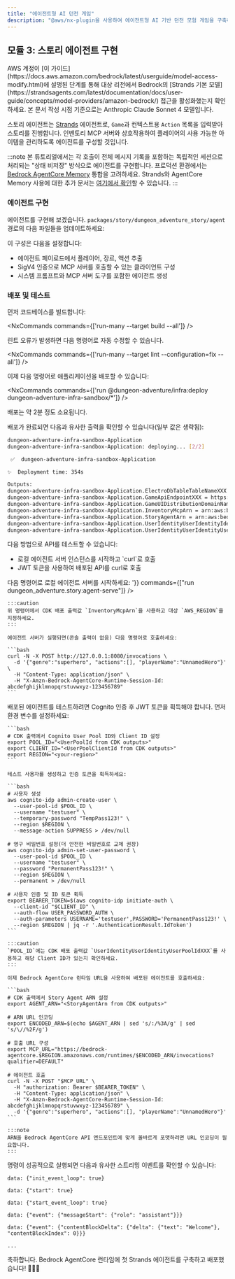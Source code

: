 ```yaml
---
title: "에이전트형 AI 던전 게임"
description: "@aws/nx-plugin을 사용하여 에이전트형 AI 기반 던전 모험 게임을 구축하는 방법에 대한 안내"
---
```






## 모듈 3: 스토리 에이전트 구현

<Aside type="caution">
AWS 계정이 [이 가이드](https://docs.aws.amazon.com/bedrock/latest/userguide/model-access-modify.html)에 설명된 단계를 통해 대상 리전에서 Bedrock의 [Strands 기본 모델](https://strandsagents.com/latest/documentation/docs/user-guide/concepts/model-providers/amazon-bedrock/) 접근을 활성화했는지 확인하세요. 본 문서 작성 시점 기준으로는 Anthropic Claude Sonnet 4 모델입니다.
</Aside>

스토리 에이전트는 [Strands](https://strandsagents.com/) 에이전트로, `Game`과 컨텍스트용 `Action` 목록을 입력받아 스토리를 진행합니다. 인벤토리 MCP 서버와 상호작용하여 플레이어의 사용 가능한 아이템을 관리하도록 에이전트를 구성할 것입니다.

:::note
본 튜토리얼에서는 각 호출이 전체 메시지 기록을 포함하는 독립적인 세션으로 처리되는 "상태 비저장" 방식으로 에이전트를 구현합니다. 프로덕션 환경에서는 [Bedrock AgentCore Memory](https://docs.aws.amazon.com/bedrock-agentcore/latest/devguide/memory.html) 통합을 고려하세요. Strands와 AgentCore Memory 사용에 대한 추가 문서는 [여기에서 확인](https://github.com/aws/bedrock-agentcore-sdk-python/tree/main/src/bedrock_agentcore/memory/integrations/strands)할 수 있습니다.
:::

### 에이전트 구현

에이전트를 구현해 보겠습니다. `packages/story/dungeon_adventure_story/agent` 경로의 다음 파일들을 업데이트하세요:

<Tabs>
  <TabItem label="main.py">
<E2ECode lang="python" path="dungeon-adventure/3/main.py.template" />
  </TabItem>
  <TabItem label="agent.py">
<E2ECode lang="python" path="dungeon-adventure/3/agent.py.template" />
  </TabItem>
</Tabs>

이 구성은 다음을 설정합니다:
- 에이전트 페이로드에서 플레이어, 장르, 액션 추출
- SigV4 인증으로 MCP 서버를 호출할 수 있는 클라이언트 구성
- 시스템 프롬프트와 MCP 서버 도구를 포함한 에이전트 생성

### 배포 및 테스트

먼저 코드베이스를 빌드합니다:

<NxCommands commands={['run-many --target build --all']} />

<Aside type="tip">
린트 오류가 발생하면 다음 명령어로 자동 수정할 수 있습니다.

<NxCommands commands={['run-many --target lint --configuration=fix --all']} />
</Aside>

이제 다음 명령어로 애플리케이션을 배포할 수 있습니다:

<NxCommands commands={['run @dungeon-adventure/infra:deploy dungeon-adventure-infra-sandbox/*']} />

배포는 약 2분 정도 소요됩니다.

배포가 완료되면 다음과 유사한 출력을 확인할 수 있습니다(일부 값은 생략됨):

```bash
dungeon-adventure-infra-sandbox-Application
dungeon-adventure-infra-sandbox-Application: deploying... [2/2]

 ✅  dungeon-adventure-infra-sandbox-Application

✨  Deployment time: 354s

Outputs:
dungeon-adventure-infra-sandbox-Application.ElectroDbTableTableNameXXX = dungeon-adventure-infra-sandbox-Application-ElectroDbTableXXX-YYY
dungeon-adventure-infra-sandbox-Application.GameApiEndpointXXX = https://xxx.execute-api.region.amazonaws.com/prod/
dungeon-adventure-infra-sandbox-Application.GameUIDistributionDomainNameXXX = xxx.cloudfront.net
dungeon-adventure-infra-sandbox-Application.InventoryMcpArn = arn:aws:bedrock-agentcore:region:xxxxxxx:runtime/dungeonadventureventoryMcpServerXXXX-YYYY
dungeon-adventure-infra-sandbox-Application.StoryAgentArn = arn:aws:bedrock-agentcore:region:xxxxxxx:runtime/dungeonadventurecationStoryAgentXXXX-YYYY
dungeon-adventure-infra-sandbox-Application.UserIdentityUserIdentityIdentityPoolIdXXX = region:xxx
dungeon-adventure-infra-sandbox-Application.UserIdentityUserIdentityUserPoolIdXXX = region_xxx
```

다음 방법으로 API를 테스트할 수 있습니다:
<ul>
<li>로컬 에이전트 서버 인스턴스를 시작하고 `curl`로 호출</li>
<li>JWT 토큰을 사용하여 배포된 API를 curl로 호출</li>
</ul>

<Tabs>
  <TabItem label="Local">
  다음 명령어로 로컬 에이전트 서버를 시작하세요:
    <NxCommands highlights={['arn:aws:bedrock-agentcore:region:xxxxxxx:runtime/dungeonadventureventoryMcpServerXXXX-YYYY', 'region']} env={{INVENTORY_MCP_ARN:"arn:aws:bedrock-agentcore:region:xxxxxxx:runtime/dungeonadventureventoryMcpServerXXXX-YYYY", AWS_REGION: '<region>'}} commands={["run dungeon_adventure.story:agent-serve"]} />

    :::caution
    위 명령어에서 CDK 배포 출력값 `InventoryMcpArn`을 사용하고 대상 `AWS_REGION`을 지정하세요.
    :::

    에이전트 서버가 실행되면(콘솔 출력이 없음) 다음 명령어로 호출하세요:

    ```bash
    curl -N -X POST http://127.0.0.1:8080/invocations \
      -d '{"genre":"superhero", "actions":[], "playerName":"UnnamedHero"}' \
      -H "Content-Type: application/json" \
      -H "X-Amzn-Bedrock-AgentCore-Runtime-Session-Id: abcdefghijklmnopqrstuvwxyz-123456789"
    ```
  </TabItem>
  <TabItem label="Deployed">
    배포된 에이전트를 테스트하려면 Cognito 인증 후 JWT 토큰을 획득해야 합니다. 먼저 환경 변수를 설정하세요:

    ```bash
    # CDK 출력에서 Cognito User Pool ID와 Client ID 설정
    export POOL_ID="<UserPoolId from CDK outputs>"
    export CLIENT_ID="<UserPoolClientId from CDK outputs>"
    export REGION="<your-region>"
    ```

    테스트 사용자를 생성하고 인증 토큰을 획득하세요:

    ```bash
    # 사용자 생성
    aws cognito-idp admin-create-user \
      --user-pool-id $POOL_ID \
      --username "testuser" \
      --temporary-password "TempPass123!" \
      --region $REGION \
      --message-action SUPPRESS > /dev/null

    # 영구 비밀번호 설정(더 안전한 비밀번호로 교체 권장)
    aws cognito-idp admin-set-user-password \
      --user-pool-id $POOL_ID \
      --username "testuser" \
      --password "PermanentPass123!" \
      --region $REGION \
      --permanent > /dev/null

    # 사용자 인증 및 ID 토큰 획득
    export BEARER_TOKEN=$(aws cognito-idp initiate-auth \
      --client-id "$CLIENT_ID" \
      --auth-flow USER_PASSWORD_AUTH \
      --auth-parameters USERNAME='testuser',PASSWORD='PermanentPass123!' \
      --region $REGION | jq -r '.AuthenticationResult.IdToken')
    ```

    :::caution
    `POOL_ID`에는 CDK 배포 출력값 `UserIdentityUserIdentityUserPoolIdXXX`를 사용하고 해당 Client ID가 있는지 확인하세요.
    :::

    이제 Bedrock AgentCore 런타임 URL을 사용하여 배포된 에이전트를 호출하세요:

    ```bash
    # CDK 출력에서 Story Agent ARN 설정
    export AGENT_ARN="<StoryAgentArn from CDK outputs>"

    # ARN URL 인코딩
    export ENCODED_ARN=$(echo $AGENT_ARN | sed 's/:/%3A/g' | sed 's/\//%2F/g')

    # 호출 URL 구성
    export MCP_URL="https://bedrock-agentcore.$REGION.amazonaws.com/runtimes/$ENCODED_ARN/invocations?qualifier=DEFAULT"

    # 에이전트 호출
    curl -N -X POST "$MCP_URL" \
      -H "authorization: Bearer $BEARER_TOKEN" \
      -H "Content-Type: application/json" \
      -H "X-Amzn-Bedrock-AgentCore-Runtime-Session-Id: abcdefghijklmnopqrstuvwxyz-123456789" \
      -d '{"genre":"superhero", "actions":[], "playerName":"UnnamedHero"}'
    ```

    :::note
    ARN을 Bedrock AgentCore API 엔드포인트에 맞게 올바르게 포맷하려면 URL 인코딩이 필요합니다.
    :::
  </TabItem>
</Tabs>

명령이 성공적으로 실행되면 다음과 유사한 스트리밍 이벤트를 확인할 수 있습니다:

```
data: {"init_event_loop": true}

data: {"start": true}

data: {"start_event_loop": true}

data: {"event": {"messageStart": {"role": "assistant"}}}

data: {"event": {"contentBlockDelta": {"delta": {"text": "Welcome"}, "contentBlockIndex": 0}}}

...
```

축하합니다. Bedrock AgentCore 런타임에 첫 Strands 에이전트를 구축하고 배포했습니다! 🎉🎉🎉